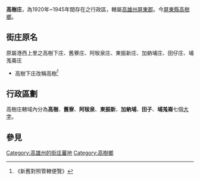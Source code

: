 {{noteTA
|1=zh-hans:庄; zh-hant:庄;
}}
'''高樹庄'''，為1920年~1945年間存在之行政區，轄屬[[高雄州|高雄州]][[屏東郡|屏東郡]]。今[[屏東縣|屏東縣]][[高樹鄉|高樹鄉]]。

==街庄原名==
原屬港西上里之高樹下庄、舊藔庄、阿秡泉庄、東振新庄、加蚋埔庄、田仔庄、埔羗崙庄
*高樹下庄改稱高樹<ref>《新舊對照管轄便覽》</ref>

==行政區劃==
高樹庄轄域內分為'''高樹'''、'''舊寮'''、'''阿秡泉'''、'''東振新'''、'''加蚋埔'''、'''田子'''、'''埔羗崙'''七個[[大字_(行政區劃)|大字]]。

== 參見 ==
{{reflist}}

{{高雄州}}
[[Category:高雄州的街庄蕃地|Category:高雄州的街庄蕃地]]
[[Category:高樹鄉|Category:高樹鄉]]